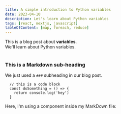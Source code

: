 ```yaml
---
title: A simple introduction to Python variables
date: 2023-04-10
description: Let's learn about Python variables
tags: [react, nextjs, javascript]
tableOfContent: [map, foreach, reduce]
---
```


<div>
  This is a blog post about <strong>variables</strong>. <br />
  We'll learn about Python variables.
</div>

<br />

### This is a Markdown sub-heading

We just used a `###` subheading in our blog post.

```
  // this is a code block
  const doSomething = () => {
    return console.log('hey')
  }
```

<div>Here, I'm using a component inside my MarkDown file: </div>
